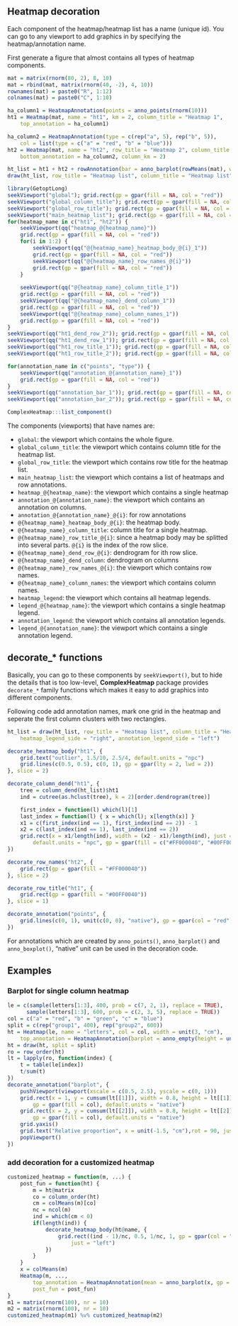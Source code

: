 
## Heatmap decoration


Each component of the heatmap/heatmap list has a name (unique id). You can go to any viewport 
to add graphics in by specifying the heatmap/annotation name.

First generate a figure that almost contains all types of heatmap components.

```r
mat = matrix(rnorm(80, 2), 8, 10)
mat = rbind(mat, matrix(rnorm(40, -2), 4, 10))
rownames(mat) = paste0("R", 1:12)
colnames(mat) = paste0("C", 1:10)

ha_column1 = HeatmapAnnotation(points = anno_points(rnorm(10)))
ht1 = Heatmap(mat, name = "ht1", km = 2, column_title = "Heatmap 1", 
    top_annotation = ha_column1)

ha_column2 = HeatmapAnnotation(type = c(rep("a", 5), rep("b", 5)),
    col = list(type = c("a" = "red", "b" = "blue")))
ht2 = Heatmap(mat, name = "ht2", row_title = "Heatmap 2", column_title = "Heatmap 2",
    bottom_annotation = ha_column2, column_km = 2)

ht_list = ht1 + ht2 + rowAnnotation(bar = anno_barplot(rowMeans(mat), width = unit(2, "cm")))
draw(ht_list, row_title = "Heatmap list", column_title = "Heatmap list")

library(GetoptLong)
seekViewport("global"); grid.rect(gp = gpar(fill = NA, col = "red"))
seekViewport("global_column_title"); grid.rect(gp = gpar(fill = NA, col = "red"))
seekViewport("global_row_title"); grid.rect(gp = gpar(fill = NA, col = "red"))
seekViewport("main_heatmap_list"); grid.rect(gp = gpar(fill = NA, col = "red"))
for(heatmap_name in c("ht1", "ht2")) {
    seekViewport(qq("heatmap_@{heatmap_name}"))
    grid.rect(gp = gpar(fill = NA, col = "red"))
    for(i in 1:2) {
        seekViewport(qq("@{heatmap_name}_heatmap_body_@{i}_1"))
        grid.rect(gp = gpar(fill = NA, col = "red"))
        seekViewport(qq("@{heatmap_name}_row_names_@{i}"))
        grid.rect(gp = gpar(fill = NA, col = "red"))
    }
        
    seekViewport(qq("@{heatmap_name}_column_title_1"))
    grid.rect(gp = gpar(fill = NA, col = "red"))
    seekViewport(qq("@{heatmap_name}_dend_column_1"))
    grid.rect(gp = gpar(fill = NA, col = "red"))
    seekViewport(qq("@{heatmap_name}_column_names_1"))
    grid.rect(gp = gpar(fill = NA, col = "red"))
}
seekViewport(qq("ht1_dend_row_2")); grid.rect(gp = gpar(fill = NA, col = "red"))
seekViewport(qq("ht1_dend_row_1")); grid.rect(gp = gpar(fill = NA, col = "red"))
seekViewport(qq("ht1_row_title_1")); grid.rect(gp = gpar(fill = NA, col = "red"))
seekViewport(qq("ht1_row_title_2")); grid.rect(gp = gpar(fill = NA, col = "red"))

for(annotation_name in c("points", "type")) {
    seekViewport(qq("annotation_@{annotation_name}_1"))
    grid.rect(gp = gpar(fill = NA, col = "red"))
}
seekViewport(qq("annotation_bar_1")); grid.rect(gp = gpar(fill = NA, col = "red"))
seekViewport(qq("annotation_bar_2")); grid.rect(gp = gpar(fill = NA, col = "red"))
```

```r
ComplexHeatmap:::list_component()
```

The components (viewports) that have names are:

- `global`: the viewport which contains the whole figure.
- `global_column_title`: the viewport which contains column title for the heatmap list.
- `global_row_title`: the viewport which contains row title for the heatmap list.
- `main_heatmap_list`: the viewport which contains a list of heatmaps and row annotations.
- `heatmap_@{heatmap_name}`: the viewport which contains a single heatmap
- `annotation_@{annotation_name}`: the viewport which contains an annotation on columns.
- `annotation_@{annotation_name}_@{i}`: for row annotations
- `@{heatmap_name}_heatmap_body_@{i}`: the heatmap body.
- `@{heatmap_name}_column_title`: column title for a single heatmap.
- `@{heatmap_name}_row_title_@{i}`: since a heatmap body may be splitted into several parts. `@{i}` is the index of the row slice.
- `@{heatmap_name}_dend_row_@{i}`: dendrogram for ith row slice.
- `@{heatmap_name}_dend_column`: dendrogram on columns
- `@{heatmap_name}_row_names_@{i}`: the viewport which contains row names.
- `@{heatmap_name}_column_names`: the viewport which contains column names.
- `heatmap_legend`: the viewport which contains all heatmap legends.
- `legend_@{heatmap_name}`: the viewport which contains a single heatmap legend.
- `annotation_legend`: the viewport which contains all annotation legends.
- `legend_@{annotation_name}`: the viewport which contains a single annotation legend.

## decorate_* functions

Basically, you can go to these components by `seekViewport()`, but to hide the details that is too low-level,
**ComplexHeatmap** package provides `decorate_*` family functions which makes it easy to add graphics into different components.

Following code add annotation names, mark one grid in the heatmap and seperate the first column clusters with two rectangles.

```r
ht_list = draw(ht_list, row_title = "Heatmap list", column_title = "Heatmap list", 
    heatmap_legend_side = "right", annotation_legend_side = "left")

decorate_heatmap_body("ht1", {
    grid.text("outlier", 1.5/10, 2.5/4, default.units = "npc")
    grid.lines(c(0.5, 0.5), c(0, 1), gp = gpar(lty = 2, lwd = 2))
}, slice = 2)

decorate_column_dend("ht1", {
    tree = column_dend(ht_list)$ht1
    ind = cutree(as.hclust(tree), k = 2)[order.dendrogram(tree)]

    first_index = function(l) which(l)[1]
    last_index = function(l) { x = which(l); x[length(x)] }
    x1 = c(first_index(ind == 1), first_index(ind == 2)) - 1
    x2 = c(last_index(ind == 1), last_index(ind == 2))
    grid.rect(x = x1/length(ind), width = (x2 - x1)/length(ind), just = "left",
        default.units = "npc", gp = gpar(fill = c("#FF000040", "#00FF0040"), col = NA))
})

decorate_row_names("ht2", {
    grid.rect(gp = gpar(fill = "#FF000040"))
}, slice = 2)

decorate_row_title("ht1", {
    grid.rect(gp = gpar(fill = "#00FF0040"))
}, slice = 1)

decorate_annotation("points", {
    grid.lines(c(0, 1), unit(c(0, 0), "native"), gp = gpar(col = "red"))
})
```

For annotations which are created by `anno_points()`, `anno_barplot()` and `anno_boxplot()`, "native" unit
can be used in the decoration code.

## Examples

### Barplot for single column heatmap

```r
le = c(sample(letters[1:3], 400, prob = c(7, 2, 1), replace = TRUE),
      sample(letters[1:3], 600, prob = c(2, 3, 5), replace = TRUE))
col = c("a" = "red", "b" = "green", "c" = "blue")
split = c(rep("group1", 400), rep("group2", 600))
ht = Heatmap(le, name = "letters", col = col, width = unit(3, "cm"),
    top_annotation = HeatmapAnnotation(barplot = anno_empty(height = unit(4, "cm"))))
ht = draw(ht, split = split)
ro = row_order(ht)
lt = lapply(ro, function(index) {
    t = table(le[index])
    t/sum(t)
})
decorate_annotation("barplot", {
    pushViewport(viewport(xscale = c(0.5, 2.5), yscale = c(0, 1)))
    grid.rect(x = 1, y = cumsum(lt[[1]]), width = 0.8, height = lt[[1]], just = "top",
        gp = gpar(fill = col), default.units = "native")
    grid.rect(x = 2, y = cumsum(lt[[2]]), width = 0.8, height = lt[[2]], just = "top",
        gp = gpar(fill = col), default.units = "native")
    grid.yaxis()
    grid.text("Relative proportion", x = unit(-1.5, "cm"),rot = 90, just = "bottom")
    popViewport()
})
```

### add decoration for a customized heatmap

```r
customized_heatmap = function(m, ...) {
    post_fun = function(ht) {
        m = ht@matrix
        co = column_order(ht)
        cm = colMeans(m)[co]
        nc = ncol(m)
        ind = which(cm < 0)
        if(length(ind)) {
            decorate_heatmap_body(ht@name, {
                grid.rect((ind - 1)/nc, 0.5, 1/nc, 1, gp = gpar(col = "black", lwd = 2, fill = NA),
                    just = "left")
            })
        }
    }
    x = colMeans(m)
    Heatmap(m, ...,
        top_annotation = HeatmapAnnotation(mean = anno_barplot(x, gp = gpar(fill = ifelse(x > 0, "red", "green")), width = unit(4, "cm"))),
        post_fun = post_fun)
}
m1 = matrix(rnorm(100), nr = 10)
m2 = matrix(rnorm(100), nr = 10)
customized_heatmap(m1) %v% customized_heatmap(m2)
```
